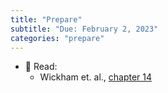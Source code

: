 ```yaml
---
title: "Prepare"
subtitle: "Due: February 2, 2023"
categories: "prepare"
---
```


- 📖 Read:
    - Wickham et. al., [chapter 14](https://ggplot2-book.org/layers.html)

